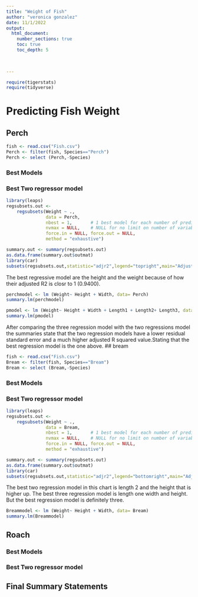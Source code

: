 ```yaml
---
title: "Weight of Fish"
author: "veronica gonzalez"
date: 11/1/2022  
output: 
  html_document:
    number_sections: true
    toc: true
    toc_depth: 5

 
    
---
```



```r
require(tigerstats)
require(tidyverse)
```

# Predicting Fish Weight


## Perch

```r
fish <- read.csv("Fish.csv")
Perch <- filter(fish, Species=="Perch")
Perch <- select (Perch,-Species)
```



### Best Models




### Best Two regressor model

```r
library(leaps)
regsubsets.out <-
    regsubsets(Weight ~ .,
               data = Perch,
               nbest = 1,       # 1 best model for each number of predictors
               nvmax = NULL,    # NULL for no limit on number of variables
               force.in = NULL, force.out = NULL,
               method = "exhaustive")

summary.out <- summary(regsubsets.out)
as.data.frame(summary.out$outmat)
library(car)
subsets(regsubsets.out,statistic="adjr2",legend="topright",main="Adjusted R^2")
```

The best regressive model are the height and the weight because of how their adjusted R2 is closr to 1  (0.9400). 

```r
perchmodel <- lm (Weight~ Height + Width, data= Perch)
summary.lm(perchmodel)
```

```r
pmodel <- lm (Weight~ Height + Width + Length1 + Length2+ Length3, data= Perch)
summary.lm(pmodel)
```

After comparing the three regression model with the two regressions model the summaries state that the two regression models have a lower residual standard error and a much higher adjusted R squared value.Stating that the best regression model is the one above. 
## bream

```r
fish <- read.csv("Fish.csv")
Bream <- filter(fish, Species=="Bream")
Bream <- select (Bream,-Species)
```

### Best Models

### Best Two regressor model
```r
library(leaps)
regsubsets.out <-
    regsubsets(Weight ~ .,
               data = Bream,
               nbest = 1,       # 1 best model for each number of predictors
               nvmax = NULL,    # NULL for no limit on number of variables
               force.in = NULL, force.out = NULL,
               method = "exhaustive")

summary.out <- summary(regsubsets.out)
as.data.frame(summary.out$outmat)
library(car)
subsets(regsubsets.out,statistic="adjr2",legend="bottomright",main="Adjusted R^2")
```

The best two regression model in this chart is length 2 and the height that is higher up. The best three regression model is length one width and height. But the best regression model is definitely three. 

```r
Breammodel <- lm (Weight~ Height + Width, data= Bream)
summary.lm(Breammodel)
```


## Roach

### Best Models

### Best Two regressor model

## Final Summary Statements